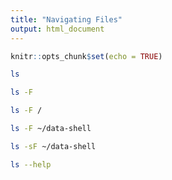 ```yaml
---
title: "Navigating Files"
output: html_document
---
```


```r
knitr::opts_chunk$set(echo = TRUE)
```


```bash
ls
```

```bash
ls -F
```

```bash
ls -F /
```

```bash
ls -F ~/data-shell
```

```bash
ls -sF ~/data-shell
```

```bash
ls --help
```


